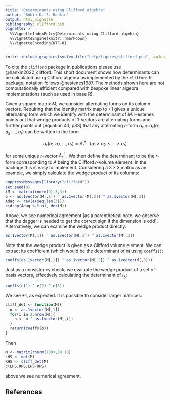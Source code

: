 ```yaml
---
title: "Determinants using Clifford algebra"
author: "Robin K. S. Hankin"
output: html_vignette
bibliography: clifford.bib
vignette: >
  %\VignetteIndexEntry{Determinants using Clifford algebra}
  %\VignetteEngine{knitr::rmarkdown}
  %\VignetteEncoding{UTF-8}
---
```



```r
knitr::include_graphics(system.file("help/figures/clifford.png", package = "clifford"))
```

To cite the `clifford` package in publications please use
@hankin2022_clifford.  This short document shows how determinants
can be calculated using Clifford algebra as implemented by the
`clifford` R package; notation follows @hestenes1987.  The methods
shown here are not computationally efficient compared with bespoke
linear algebra implementations (such as used in base R).

Given a square matrix $M$, we consider alternating forms on its column
vectors.  Requiring that the identity matrix map to $+1$ gives a
unique alternating form which we identify with the determinant of $M$.
Hestenes points out that wedge products of 1-vectors are alternating
forms and further points out [equation 4.1, p33] that any alternating
$r$-form $\alpha_r=\alpha_r\left(a_1,a_2,\ldots,a_r\right)$ can be
written in the form

$$\alpha_r\left(a_1,a_2,\ldots,a_r\right)=
A_r^\dagger\cdot\left(a_1\wedge a_2\wedge\cdots\wedge a_r\right)
$$

for some unique $r$-vector $A_r^\dagger$ .  We then define the
determinant to be the $r$-form corresponding to $A$ being the Clifford
$r$-volume element.  In the package this is easy to implement.
Considering a $3\times 3$ matrix as an example, we simply calculate
the wedge product of its columns:

```r
suppressMessages(library("clifford"))
set.seed(0)
(M <- matrix(rnorm(9),3,3))
o <- as.1vector(M[,1]) ^ as.1vector(M[,2]) ^ as.1vector(M[,3])
Adag <- rev(e(seq_len(3)))
c(drop(Adag %.% o), det(M))
```

Above, we see numerical agreement [as a parenthetical note, we observe
that the dagger is needed to get the correct sign if the dimension is
odd].  Alternatively, we can examine the wedge product directly:

```r
as.1vector(M[,1]) ^ as.1vector(M[,2]) ^ as.1vector(M[,3])
```		  

Note that the wedge product is given as a Clifford volume element.  We
can extract its coefficient (which would be the determinant of `M`)
using `coeffs()`:

```r
coeffs(as.1vector(M[,1]) ^ as.1vector(M[,2]) ^ as.1vector(M[,3]))
```

Just as a consistency check, we evaluate the wedge product of a set of
basis vectors, effectively calculating the determinant of $I_3$:

```r
coeffs(e(1) ^ e(2) ^ e(3))
```

We see $+1$, as expected.  It is possible to consider larger matrices:

```r
cliff_det <- function(M){
  o <- as.1vector(M[,1])
  for(i in 2:nrow(M)){
    o <- o ^ as.1vector(M[,i])
  }
  return(coeffs(o))
}
```

Then

```r
M <- matrix(rnorm(100),10,10)
LHS <- det(M)
RHS <- cliff_det(M)
c(LHS,RHS,LHS-RHS)
```

above we see numerical agreement.

## References
